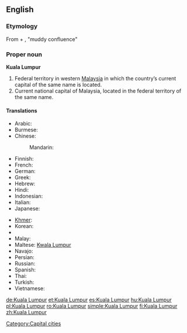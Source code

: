 {{wikipedia}}
==English==

===Etymology===
From {{etyl|ms}} {{term|kuala||[[confluence]]}} + {{term|lumpur||[[mud]]}}, "muddy confluence"

===Proper noun===
'''Kuala Lumpur'''

# Federal territory in western [[Malaysia]] in which the country’s current capital of the same name is located.
# Current national capital of Malaysia, located in the federal territory of the same name.

====Translations====
{{trans-top|capital of Malaysia}}
* Arabic: {{t-|ar|كوالا لمبور|m|tr=kwaala lumbuur}}
* Burmese: {{t|my|ကွာလာလမ်ပူမြို့|sc=Mymr|xs=Burmese}}
* Chinese:
*: Mandarin: {{t-|cmn|吉隆坡|tr=Jílóngpō|sc=Hani}}
* Finnish: {{t|fi|Kuala Lumpur}}
* French: {{t-|fr|Kuala Lumpur|m}}
* German: {{t+|de|Kuala Lumpur|n}}
* Greek: {{t|el|Κουάλα Λουμπούρ|tr=Kouála Loumpoúr}}
* Hebrew: {{t|he|קואלה לומפור}}
* Hindi: {{t|hi|कुआला लमपुर|tr=ku'ālā lampur|xs=Hindi}}
* Indonesian: {{t-|id|Kuala Lumpur|xs=Indonesian}}
* Italian: {{t-|it|Kuala Lumpur|f}}
* Japanese: {{t-|ja|クアラルンプール|tr=Kuararunpūru}}
{{trans-mid}}
* [[Khmer]]: {{t|km|កូឡាឡាំពួរ|tr=kuulaa-laampur|sc=Khmr|xs=Khmer}}
* Korean: {{t+|ko|쿠알라룸푸르|tr=Kuallarumpureu|sc=Hang}}
* {{trreq|lo}}
* Malay: {{t-|ms|Kuala Lumpur|xs=Malay}}
* Maltese: [[Kwala Lumpur]]
* Navajo: {{tø|nv|Kʼoala Lompo}}
* Persian: {{t|fa|کوالالامپور|xs=Persian}}
* Russian: {{t-|ru|Куала-Лумпур|m|tr=Kuala-Lúmpur}}
* Spanish: {{t+|es|Kuala Lumpur|m}}
* Thai: {{t-|th|กัวลาลัมเปอร์|tr=kualalampoe}}
* Turkish: {{t|tr|Kuala Lumpur}}
* Vietnamese: {{t-|vi|Kuala Lumpur|xs=Vietnamese}}
{{trans-bottom}}

[[Category:Capital cities]]

[[de:Kuala Lumpur]]
[[et:Kuala Lumpur]]
[[es:Kuala Lumpur]]
[[hu:Kuala Lumpur]]
[[pl:Kuala Lumpur]]
[[ro:Kuala Lumpur]]
[[simple:Kuala Lumpur]]
[[fi:Kuala Lumpur]]
[[zh:Kuala Lumpur]]
